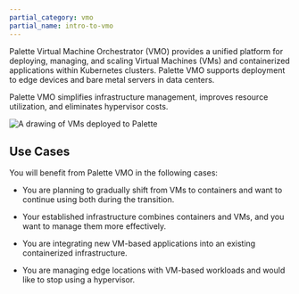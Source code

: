 ```yaml
---
partial_category: vmo
partial_name: intro-to-vmo
---
```


Palette Virtual Machine Orchestrator (VMO) provides a unified platform for deploying, managing, and scaling Virtual
Machines (VMs) and containerized applications within Kubernetes clusters. Palette VMO supports deployment to edge
devices and bare metal servers in data centers.

Palette VMO simplifies infrastructure management, improves resource utilization, and eliminates hypervisor costs.

![A drawing of VMs deployed to Palette](/vm-mangement_vmo-diagram.webp)

## Use Cases

You will benefit from Palette VMO in the following cases:

- You are planning to gradually shift from VMs to containers and want to continue using both during the transition.

- Your established infrastructure combines containers and VMs, and you want to manage them more effectively.

- You are integrating new VM-based applications into an existing containerized infrastructure.

- You are managing edge locations with VM-based workloads and would like to stop using a hypervisor.